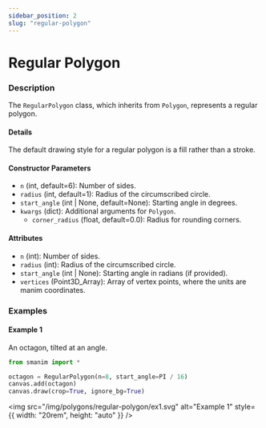 ```yaml
---
sidebar_position: 2
slug: "regular-polygon"
---
```


# Regular Polygon

### Description

The `RegularPolygon` class, which inherits from `Polygon`, represents a regular polygon.

#### Details

The default drawing style for a regular polygon is a fill rather than a stroke.

#### Constructor Parameters

- `n` (int, default=6): Number of sides.
- `radius` (int, default=1): Radius of the circumscribed circle.
- `start_angle` (int | None, default=None): Starting angle in degrees.
- `kwargs` (dict): Additional arguments for `Polygon`.
  - `corner_radius` (float, default=0.0): Radius for rounding corners.

#### Attributes

- `n` (int): Number of sides.
- `radius` (int): Radius of the circumscribed circle.
- `start_angle` (int | None): Starting angle in radians (if provided).
- `vertices` (Point3D_Array): Array of vertex points, where the units are manim coordinates.

### Examples

#### Example 1

An octagon, tilted at an angle.

```python
from smanim import *

octagon = RegularPolygon(n=8, start_angle=PI / 16)
canvas.add(octagon)
canvas.draw(crop=True, ignore_bg=True)
```

<img
  src="/img/polygons/regular-polygon/ex1.svg"
  alt="Example 1"
  style={{ width: "20rem", height: "auto" }}
/>
